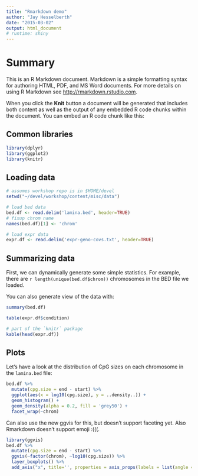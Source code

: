 ```yaml
---
title: "Rmarkdown demo"
author: "Jay Hesselberth"
date: "2015-03-02"
output: html_document
# runtime: shiny
---
```


# Summary
This is an R Markdown document. Markdown is a simple formatting syntax for authoring HTML, PDF, and MS Word documents. For more details on using R Markdown see <http://rmarkdown.rstudio.com>.

When you click the **Knit** button a document will be generated that includes both content as well as the output of any embedded R code chunks within the document. You can embed an R code chunk like this:

## Common libraries
```r
library(dplyr)
library(ggplot2)
library(knitr)
```

## Loading data
```r
# assumes workshop repo is in $HOME/devel
setwd("~/devel/workshop/content/misc/data")

# load bed data
bed.df <- read.delim('lamina.bed', header=TRUE)
# fixup chrom name
names(bed.df)[1] <- 'chrom'

# load expr data
expr.df <- read.delim('expr-geno-covs.txt', header=TRUE)
```

## Summarizing data
First, we can dynamically generate some simple statistics. For example, there are `r length(unique(bed.df$chrom))` chromosomes in the BED file we loaded.

You can also generate view of the data with:

```r
summary(bed.df)

table(expr.df$condition)

# part of the `knitr` package
kable(head(expr.df))
```

## Plots

Let's have a look at the distribution of CpG sizes on each chromosome in the `lamina.bed` file:

```r
bed.df %>%
  mutate(cpg.size = end - start) %>%
  ggplot(aes(x = log10(cpg.size), y = ..density..)) +
  geom_histogram() +
  geom_density(alpha = 0.2, fill = 'grey50') +
  facet_wrap(~chrom)
```

Can also use the new ggvis for this, but doesn't support faceting yet. Also Rmarkdown doesn't support emoji :(((.

```r
library(ggvis)
bed.df %>%
  mutate(cpg.size = end - start) %>%
  ggvis(~factor(chrom), ~log10(cpg.size)) %>% 
  layer_boxplots() %>%
  add_axis("x", title='', properties = axis_props(labels = list(angle = -90)))
```

